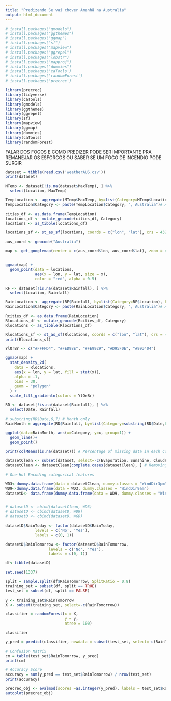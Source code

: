 ```yaml
---
title: "Predizendo Se vai chover Amanhã na Australia"
output: html_document
---
```


```r
# install.packages("gmodels")
# install.packages("ggthemes")
# install.packages("ggmap")
# install.packages("sf")
# install.packages("mapview")
# install.packages("ggrepel")
# install.packages("lobstr")
# install.packages("mapproj")
# install.packages("dummies")
# install.packages('caTools')
# install.packages('randomForest')
# install.packages('precrec')

library(precrec)
library(tidyverse)
library(caTools)
library(gmodels)
library(ggthemes)
library(ggrepel)
library(sf)
library(mapview)
library(ggmap)
library(dummies)
library(caTools)
library(randomForest)

```

FALAR DOS FOGOS E COMO PREDIZER PODE SER IMPORTANTE PRA REMANEJAR OS ESFORCOS OU SABER SE UM FOCO DE INCENDIO PODE SURGIR

```r
dataset = tibble(read.csv('weatherAUS.csv'))
print(dataset)
```


```r
MTemp <- dataset[!is.na(dataset$MaxTemp), ] %>% 
  select(Location, MaxTemp)

TempLocation <- aggregate(MTemp$MaxTemp, by=list(Category=MTemp$Location), FUN=mean)
TempLocation$Category <- paste(TempLocation$Category, ", Australia")# Adding Australia to the end of location name since there are many cities with the same names in other countries

```

```r
cities_df <- as.data.frame(TempLocation)
locations_df <- mutate_geocode(cities_df, Category)
locations <- as_tibble(locations_df)

locations_sf <- st_as_sf(locations, coords = c("lon", "lat"), crs = 4326)

```



```r
aus_coord <- geocode("Australia")

map <- get_googlemap(center = c(aus_coord$lon, aus_coord$lat), zoom = 4)


ggmap(map) +
  geom_point(data = locations,
             aes(x = lon, y = lat, size = x),
             color = "red", alpha = 0.5)
```



```r
RF <- dataset[!is.na(dataset$Rainfall), ] %>% 
  select(Location, Rainfall)

RainLocation <- aggregate(RF$Rainfall, by=list(Category=RF$Location), FUN=sum)
RainLocation$Category <- paste(RainLocation$Category, ", Australia")# Adding Australia to the end of location name since there are many cities with the same names in other countries

```


```r
Rcities_df <- as.data.frame(RainLocation)
Rlocations_df <- mutate_geocode(Rcities_df, Category)
Rlocations <- as_tibble(Rlocations_df)

Rlocations_sf <- st_as_sf(Rlocations, coords = c("lon", "lat"), crs = 4326)
print(Rlocations_sf)

```



```r
YlOrBr <- c("#FFFFD4", "#FED98E", "#FE9929", "#D95F0E", "#993404")

ggmap(map) +
  stat_density_2d(
    data = Rlocations,
    aes(x = lon, y = lat, fill = stat(x)),
    alpha = .1,
    bins = 30,
    geom = "polygon"
  ) +
  scale_fill_gradientn(colors = YlOrBr)

```



```r
RD <- dataset[!is.na(dataset$Rainfall), ] %>% 
  select(Date, Rainfall)

# substring(RD$Date,6,7) # Month only
RainMonth = aggregate(RD$Rainfall, by=list(Category=substring(RD$Date,6,7)), FUN=mean) # Mean Rainfall by month

```



```r
ggplot(data=RainMonth, aes(x=Category, y=x, group=1)) +
  geom_line()+
  geom_point()

```






```r
print(colMeans(is.na(dataset))) # Percentage of missing data in each column

datasetClean <- subset(dataset, select=-c(Evaporation, Sunshine, Cloud9am, Cloud3pm, Date)) # Removing features with high NA precentage
datasetClean <- datasetClean[complete.cases(datasetClean), ] # Removing NAs

```

```r
# One-Hot Encoding categorical features

WD3<-dummy.data.frame(data = datasetClean, dummy.classes = "WindDir3pm")
WD9<-dummy.data.frame(data = WD3, dummy.classes = "WindDir9am")
datasetD<- data.frame(dummy.data.frame(data = WD9, dummy.classes = "WindGustDir"))


# datasetD <- cbind(datasetClean, WD3)
# datasetD <- cbind(datasetD, WD9)
# datasetD <- cbind(datasetD, WGD)

datasetD$RainToday <- factor(datasetD$RainToday,
             levels = c('No', 'Yes'),
             labels = c(0, 1))

datasetD$RainTomorrow <- factor(datasetD$RainTomorrow,
                   levels = c('No', 'Yes'),
                   labels = c(0, 1))

df<-tibble(datasetD)

```

```r
set.seed(1337)

split = sample.split(df$RainTomorrow, SplitRatio = 0.8)
training_set = subset(df, split == TRUE)
test_set = subset(df, split == FALSE)
```

```r
y <- training_set$RainTomorrow
X <- subset(training_set, select=-c(RainTomorrow))

classifier = randomForest(x = X,
                          y = y,
                          ntree = 100)

classifier
```

```r
y_pred = predict(classifier, newdata = subset(test_set, select=-c(RainTomorrow)))

# Confusion Matrix
cm = table(test_set$RainTomorrow, y_pred)
print(cm)

```

```r
# Accuracy Score
accuracy = sum(y_pred == test_set$RainTomorrow) / nrow(test_set)
print(accuracy)
```

```r
precrec_obj <- evalmod(scores =as.integer(y_pred), labels = test_set$RainTomorrow)
autoplot(precrec_obj)

```












